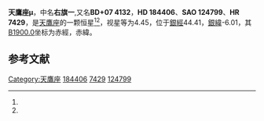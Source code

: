{{Starbox begin
| name = 天鷹座μ
}}
{{Starbox observe
| epoch = [[J2000.0|J2000.0]]
| constell = [[天鷹座|天鷹座]]<ref name=SIMBAD>{{cite web
 | url=http://simbad.u-strasbg.fr/simbad/sim-id?Ident=HR+7429
 | title=Pulsating variable Star
 | publisher=Centre de Données astronomiques de Strasbourg
 | work=SIMBAD
 | accessdate=2012-07-13
 | archive-date=2016-03-17
 | archive-url=https://web.archive.org/web/20160317192637/http://simbad.u-strasbg.fr/simbad/sim-id?Ident=HR+7429
 | dead-url=no
 }}</ref><ref name=DATA>{{cite web
 | url=http://vizier.u-strasbg.fr/viz-bin/VizieR-5?-out.add=.&-source=5050&-corr=PK=HR&-out.max=9999&HR=7429
 | title=VizieR Detailed Page
 | accessdate=2012-07-13
 | archive-date=2016-03-06
 | archive-url=https://web.archive.org/web/20160306040532/http://vizier.u-strasbg.fr/viz-bin/VizieR-5?-out.add=.&-source=5050&-corr=PK=HR&-out.max=9999&HR=7429
 | dead-url=no
 }}</ref>
| 星官 = [[右旗_(星官)|右旗]] ([[牛宿|牛宿]])
| ra = {{RA|19|34|5.4}}<ref name=SIMBAD /><ref name=DATA />
| dec = {{DEC|+7|22|44}}<ref name=SIMBAD /><ref name=DATA />
| appmag_v = 4.45<ref name=SIMBAD /><ref name=DATA />
}}
{{Starbox character
| class = K3-IIIbCN0.5<ref name=SIMBAD /><ref name=DATA />
| b-v = 1.17<ref name=SIMBAD /><ref name=DATA />
| u-b = 1.26<ref name=SIMBAD /><ref name=DATA />
| r-i = 0.61<ref name=SIMBAD /><ref name=DATA />
| variable = 
}}
{{Starbox astrometry
| radial_v = 1.26
| prop_mo_ra = -24
| parallax = 0.045
| p_error = 
}}
{{Starbox catalog
| names =BD+07 4132，[[SAO星表|SAO]] 124799，[[HD星表|HD]] 184406，[[HR星表|HR]] 7429}}
{{Starbox reference |Simbad=HR+7429}}
{{Starbox end}}

'''天鷹座μ'''，中名'''右旗一''',又名'''BD+07 4132'''，'''HD 184406'''、'''SAO 124799'''、'''HR 7429'''，是[[天鷹座|天鷹座]]的一颗恒星<ref name=SIMBAD /><ref name=DATA />，视星等为4.45，位于[[銀道座標系|銀經]]44.41，[[銀道座標系|銀緯]]-6.01，其[[B1900.0|B1900.0]]坐标为赤經{{RA|19|29|12.2}}，赤緯{{DEC|+7|-6.01|0}}。

== 参考文献 ==
{{reflist}}

{{star-stub}}

{{天鷹座恒星}}
{{星官|右旗|9|12}}
[[Category:天鷹座|Category:天鷹座]]
[[Category:HD和HDE天體|184406]]
[[Category:HR天體|7429]]
[[Category:SAO天體|124799]]